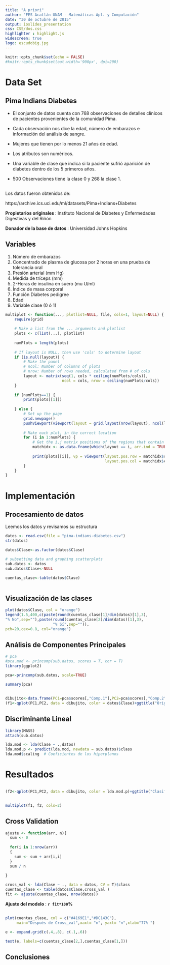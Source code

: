 ```yaml
---
title: "A priori"
author: "FES Acatlán UNAM - Matemáticas Apl. y Computación"
date: "30 de octubre de 2015"
output: ioslides_presentation
css: CSS/dos.css
highlighter : highlight.js
widescreen: true
logo: escudobig.jpg
---
```


```r
knitr::opts_chunk$set(echo = FALSE)
#knitr::opts_chunk$set(out.width='900px', dpi=200)
```

# Data Set

## Pima Indians Diabetes


* El conjunto de datos cuenta con 768 observaciones de detalles clínicos de pacientes provenientes de la comunidad Pima.

* Cada observación nos dice la edad, número de embarazos e información del análisis de sangre.

* Mujeres que tienen por lo menos 21 años de edad.

* Los atributos son numéricos.

* Una variable de clase que indica si la paciente sufrió aparición de diabetes dentro de los 5 primeros años.

* 500 Observaciones tiene la clase 0 y 268 la clase 1.

## 

Los datos fueron obtenidos de:

https://archive.ics.uci.edu/ml/datasets/Pima+Indians+Diabetes

<b class = "miNota" > Propietarios originales </b>: Instituto Nacional de Diabetes y Enfermedades Digestivas y del Riñón
 
<b class = "miNota" > Donador de la base de datos </b> :  Universidad Johns Hopkins

## Variables

1. Número de embarazos
2. Concentrado de plasma de glucosa por 2 horas en una
prueba de tolerancia oral
3. Presión arterial (mm Hg)
4. Medida de tríceps (mm)
5. 2-Horas de insulina en suero (mu U/ml)
6. Índice de masa corporal
7. Función Diabetes pedigree
8. Edad
9. Variable clase (0 ó 1)


```r
multiplot <- function(..., plotlist=NULL, file, cols=1, layout=NULL) {
    require(grid)
    
    # Make a list from the ... arguments and plotlist
    plots <- c(list(...), plotlist)
    
    numPlots = length(plots)
    
    # If layout is NULL, then use 'cols' to determine layout
    if (is.null(layout)) {
        # Make the panel
        # ncol: Number of columns of plots
        # nrow: Number of rows needed, calculated from # of cols
        layout <- matrix(seq(1, cols * ceiling(numPlots/cols)),
                         ncol = cols, nrow = ceiling(numPlots/cols))
    }
    
    if (numPlots==1) {
        print(plots[[1]])
        
    } else {
        # Set up the page
        grid.newpage()
        pushViewport(viewport(layout = grid.layout(nrow(layout), ncol(layout))))
        
        # Make each plot, in the correct location
        for (i in 1:numPlots) {
            # Get the i,j matrix positions of the regions that contain this subplot
            matchidx <- as.data.frame(which(layout == i, arr.ind = TRUE))
            
            print(plots[[i]], vp = viewport(layout.pos.row = matchidx$row,
                                            layout.pos.col = matchidx$col))
        }
    }
}
```

# Implementación

## Procesamiento de datos

Leemos los datos y revisamos su estructura

```r
datos <- read.csv(file = "pima-indians-diabetes.csv")
str(datos)
```
```r
datos$Clase<-as.factor(datos$Clase)

# subsetting data and graphing scatterplots
sub.datos <- datos
sub.datos$Clase<-NULL

cuentas_clase<-table(datos$Clase)
      
```
## Visualización de las clases
```r
plot(datos$Clase, col = "orange")
legend(1.5,400,c(paste(round(cuentas_clase[1]/dim(datos)[1],3),
"% No",sep=""),paste(round(cuentas_clase[2]/dim(datos)[1],3),
                     "% Sí",sep="")),
pch=20,cex=0.8, col="orange")
```


## Análisis de Componentes Principales

```r
# pca
#pca.mod <- princomp(sub.datos, scores = T, cor = T)
library(ggplot2)

pca<-princomp(sub.datos, scale=TRUE)

summary(pca)

```


## 
```r
dibujito<-data.frame(PC1=pca$scores[,"Comp.1"],PC2=pca$scores[,"Comp.2"])
(f1<-qplot(PC1,PC2, data = dibujito, color = datos$Clase)+ggtitle("Original"))
```

## Discriminante Lineal

```r
library(MASS)
attach(sub.datos)

lda.mod <- lda(Clase ~ .,datos)
lda.mod.p <- predict(lda.mod, newdata = sub.datos)$class
lda.mod$scaling  # Coeficientes de los hiperplanos
```

# Resultados

## 

```r
(f2<-qplot(PC1,PC2, data = dibujito, color = lda.mod.p)+ggtitle("Clasificados"))
```

## 
```r
multiplot(f1, f2, cols=2)
```

## Cross Validation

```r
ajuste <- function(arr, n){
  sum <- 0
  
  for(i in 1:nrow(arr))
  {
    sum <- sum + arr[i,i]
  }
  sum / n
  
}

cross_val <- lda(Clase ~ ., data = datos, CV = T)$class
cuentas_clase <- table(datos$Clase,cross_val )
fit <- ajuste(cuentas_clase, nrow(datos))
```
<b class = "ans" > Ajuste del modelo </b> : <b class = "otroAns"> `r fit*100`% </b>

## 
```r
plot(cuentas_clase, col = c("#4169E1","#DC143C"),
     main="Después de Cross_val",xaxt= "n", yaxt= "n",xlab="77% ")

e <- expand.grid(c(.4,.8), c(.1,.6))

text(e, labels=c(cuentas_clase[2,],cuentas_clase[1,]))

```


## Conclusiones
